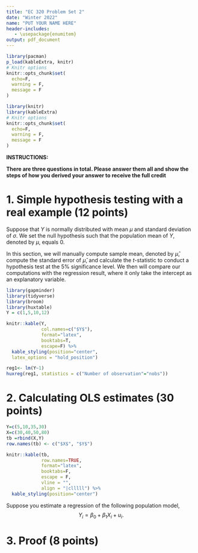 ```yaml
---
title: "EC 320 Problem Set 2"
date: "Winter 2022"
name: "PUT YOUR NAME HERE"
header-includes:
   - \usepackage{enumitem}
output: pdf_document
---
```


```r
library(pacman)
p_load(kableExtra, knitr)
# Knitr options
knitr::opts_chunk$set(
  echo=F,
  warning = F,
  message = F
)  
```
```r
library(knitr)
library(kableExtra)
# Knitr options
knitr::opts_chunk$set(
  echo=F,
  warning = F,
  message = F
)  
```

**INSTRUCTIONS:**

**There are three questions in total. Please answer them all and show the steps of how you derived your answer to receive the full credit**


# 1. Simple hypothesis testing with a real example (12 points)

Suppose that $Y$ is normally distributed with mean $\mu$ and standard deviation of $\sigma$. We set the null hypothesis such that the population mean of $Y$, denoted by $\mu$, equals 0. 

In this section, we will manually compute sample mean, denoted by $\hat{\mu}$, compute the standard error of $\hat{\mu}$, and calculate the $t$-statistic to conduct a hypothesis test at the 5$\%$ significance level. We then will compare our computations with the regression result, where it only take the intercept as an explanatory variable. 

```r
library(gapminder)
library(tidyverse)
library(broom)
library(huxtable)
Y = c(1,5,10,12)

knitr::kable(Y, 
             col.names=c("$Y$"),
             format="latex",
             booktabs=T,
             escape=F) %>% 
  kable_styling(position="center",
  latex_options = "hold_position")
```


\begin{enumerate}[label=(\alph*)]
  \item Calculate the sample mean and call it $\hat{\mu}$.
  \item Calculate the standard error of $\hat{\mu}$.
  \item If the null hypothesis is true, what is the $t$-statistic for this test?
  \item Which of the following is the correct critical value of the $t$-distribution to use for the test, where $t_{1-\alpha}(df)$ is the t-value below which $1-\alpha$ of the data lies with the degrees of freedom $df$?
  \begin{enumerate}[label=\arabic*)]
    \item $t_{0.975}(4)$
    \item $t_{0.975}(3)$
    \item $t_{0.95}(4)$
    \item $t_{0.95}(3)$
  \end{enumerate}
  \item Based on your previous answers, what's your conclusion, do you reject the null or fail to reject the null? Explain your reasoning. 
  
\newpage

  \item Compare your answers in (a) and (b) with the following regression estimates, where it only takes intercept as an explanatory variable (i.e., the regression model looks as $Y_i =\beta_0 + u_i $). The number in parenthesis corresponds to standard error of the estimate.
\end{enumerate}
```r
reg1<- lm(Y~1) 
huxreg(reg1, statistics = c("Number of observation"="nobs")) 
```


\newpage

# 2. Calculating OLS estimates (30 points)
```r
Y=c(5,10,35,30)
X=c(30,40,50,80)
tb =rbind(X,Y)
row.names(tb) <- c("$X$", "$Y$")
```
```r
knitr::kable(tb,
             row.names=TRUE,
             format="latex",
             booktabs=F,
             escape = F,
             vline = "",
             align = "|clllll") %>%
  kable_styling(position="center")
```


Suppose you estimate a regression of the following population model, 
$$
Y_i = \beta_0 + \beta_1 X_i + u_i.
$$
\begin{enumerate}[label=(\alph*)]
  \item Find the sample means of $X$ and $Y$. 
  \item Find $\sum_{i=1}^n(X_i-\bar{X})(Y_i-\bar{Y})$ and $\sum_{i=1}^{n}(X_i-\bar{X})^2$.
  \item Use your answer from (b) to calculate $\hat{\beta}_1$. Show your steps.
  \item Use your answer from (c) to calculate $\hat{\beta}_0$. Show your steps.
  \item Explain in your own words what $\hat{\beta_1}$ means in terms of units of $X$ and $Y$. 
  \item Use your calculations about $\hat{\beta}_0$ and $\hat{\beta_1}$ to find the fitted $Y$, $\hat{Y_i}$.
  \item Calculate the residuals, $\hat{u_i}$.
  \item Calculate the Total Sum of Squares (TSS).
  \item Calculate the Residual Sum of Squares (RSS).
  \item Calculate $R^2$. What does it tell us about the relationship between $X$ and $Y$?
\end{enumerate}
\newpage


# 3. Proof (8 points)
\begin{enumerate}[label=(\alph*)]
  \item Prove that residuals sum to zero, i.e., $\sum_{i=1}^{n}\hat{u_i} = 0$.
  \item Prove that the sample covariance between the independent variable and the residuals is zero, \newline i.e., $\sum_{i=1}^n X_i\hat{u_i}$.
\end{enumerate}




